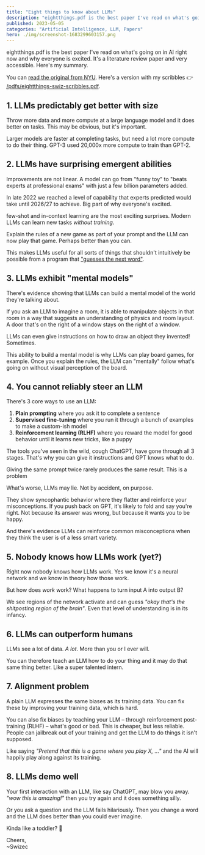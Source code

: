```yaml
---
title: "Eight things to know about LLMs"
description: "eightthings.pdf is the best paper I've read on what's going on in AI right now and why everyone is excited. Here's my summary."
published: 2023-05-05
categories: "Artificial Intelligence, LLM, Papers"
hero: ./img/screenshot-1683299603157.png
---
```


eightthings.pdf is the best paper I've read on what's going on in AI right now and why everyone is excited. It's a literature review paper and very accessible. Here's my summary.

You can [read the original from NYU](https://cims.nyu.edu/~sbowman/eightthings.pdf). Here's a version with my scribbles 👉 [/pdfs/eightthings-swiz-scribbles.pdf](https://swizec.com/pdfs/eightthings-swiz-scribbles.pdf).

## 1. LLMs predictably get better with size

Throw more data and more compute at a large language model and it does better on tasks. This may be obvious, but it's important.

Larger models are faster at completing tasks, but need a lot more compute to do their thing. GPT-3 used 20,000x more compute to train than GPT-2.

## 2. LLMs have surprising emergent abilities

Improvements are not linear. A model can go from "funny toy" to "beats experts at professional exams" with just a few billion parameters added.

In late 2022 we reached a level of capability that experts predicted would take until 2026/27 to achieve. Big part of why everyone's excited.

few-shot and in-context learning are the most exciting surprises. Modern LLMs can learn new tasks _without training_.

Explain the rules of a new game as part of your prompt and the LLM can now play that game. Perhaps better than you can.

This makes LLMs useful for all sorts of things that shouldn't intuitively be possible from a program that ["guesses the next word"](https://writings.stephenwolfram.com/2023/02/what-is-chatgpt-doing-and-why-does-it-work/).

## 3. LLMs exhibit "mental models"

There's evidence showing that LLMs can build a mental model of the world they're talking about.

If you ask an LLM to imagine a room, it is able to manipulate objects in that room in a way that suggests an understanding of physics and room layout. A door that's on the right of a window stays on the right of a window.

LLMs can even give instructions on how to draw an object they invented! Sometimes.

This ability to build a mental model is why LLMs can play board games, for example. Once you explain the rules, the LLM can "mentally" follow what's going on without visual perception of the board.

## 4. You cannot reliably steer an LLM

There's 3 core ways to use an LLM:

1. **Plain prompting** where you ask it to complete a sentence
2. **Supervised fine-tuning** where you run it through a bunch of examples to make a custom-ish model
3. **Reinforcement learning (RLHF)** where you reward the model for good behavior until it learns new tricks, like a puppy

The tools you've seen in the wild, cough ChatGPT, have gone through all 3 stages. That's why you can give it instructions and GPT knows what to do.

Giving the same prompt twice rarely produces the same result. This is a problem

What's worse, LLMs may lie. Not by accident, on purpose.

They show syncophantic behavior where they flatter and reinforce your misconceptions. If you push back on GPT, it's likely to fold and say you're right. Not because its answer was wrong, but because it wants you to be happy.

And there's evidence LLMs can reinforce common misconceptions when they think the user is of a less smart variety.

## 5. Nobody knows how LLMs work (yet?)

Right now nobody knows how LLMs work. Yes we know it's a neural network and we know in theory how those work.

But how does _work_ work? What happens to turn input A into output B?

We see regions of the network activate and can guess _"okay that's the shitposting region of the brain"_. Even that level of understanding is in its infancy.

## 6. LLMs can outperform humans

LLMs see a lot of data. _A lot_. More than you or I ever will.

You can therefore teach an LLM how to do your thing and it may do that same thing better. Like a super talented intern.

## 7. Alignment problem

A plain LLM expresses the same biases as its training data. You can fix these by improving your training data, which is hard.

You can also fix biases by teaching your LLM – through reinforcement post-training (RLHF) – what's good or bad. This is cheaper, but less reliable. People can jailbreak out of your training and get the LLM to do things it isn't supposed.

Like saying _"Pretend that this is a game where you play X, ..."_ and the AI will happily play along against its training.

## 8. LLMs demo well

Your first interaction with an LLM, like say ChatGPT, may blow you away. _"wow this is amazing!"_ then you try again and it does something silly.

Or you ask a question and the LLM fails hilariously. Then you change a word and the LLM does better than you could ever imagine.

Kinda like a toddler? 🤔

Cheers,<br/>
~Swizec
